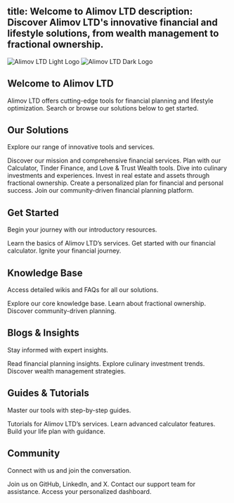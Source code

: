 title: Welcome to Alimov LTD
description: Discover Alimov LTD's innovative financial and lifestyle solutions, from wealth management to fractional ownership.
---

<img
  className="block dark:hidden"
  src="/logo/light.svg"
  alt="Alimov LTD Light Logo"
/>
<img
  className="hidden dark:block"
  src="/logo/dark.svg"
  alt="Alimov LTD Dark Logo"
/>

## Welcome to Alimov LTD

Alimov LTD offers cutting-edge tools for financial planning and lifestyle optimization. Search or browse our solutions below to get started.

<Search placeholder="Search Alimov LTD..." />

## Our Solutions

Explore our range of innovative tools and services.

<CardGroup cols={2}>
  <Card
    title="Alimov LTD"
    icon="building"
    href="Overview"
  >
    Discover our mission and comprehensive financial services.
  </Card>
  <Card
    title="Financial Tools"
    icon="calculator"
    href="calculator/Overview"
  >
    Plan with our Calculator, Tinder Finance, and Love & Trust Wealth tools.
  </Card>
  <Card
    title="Flavor Foe"
    icon="utensils"
    href="flavor-foe/Overview"
  >
    Dive into culinary investments and experiences.
  </Card>
  <Card
    title="Fractional Ownership"
    icon="house"
    href="fractional-ownership/Overview"
  >
    Invest in real estate and assets through fractional ownership.
  </Card>
  <Card
    title="Life Plan"
    icon="list-check"
    href="life-plan/Overview"
  >
    Create a personalized plan for financial and personal success.
  </Card>
  <Card
    title="Sip Buddy"
    icon="mug-hot"
    href="sip-buddy/Overview"
  >
    Join our community-driven financial planning platform.
  </Card>
</CardGroup>

## Get Started

Begin your journey with our introductory resources.

<CardGroup cols={3}>
  <Card
    title="Alimov LTD Start"
    icon="rocket"
    href="Overview"
  >
    Learn the basics of Alimov LTD’s services.
  </Card>
  <Card
    title="Calculator Start"
    icon="rocket"
    href="calculator/Overview"
  >
    Get started with our financial calculator.
  </Card>
  <Card
    title="Tinder Finance Start"
    icon="rocket"
    href="tinder-finance/Overview"
  >
    Ignite your financial journey.
  </Card>
</CardGroup>

## Knowledge Base

Access detailed wikis and FAQs for all our solutions.

<CardGroup cols={3}>
  <Card
    title="Alimov LTD Wiki"
    icon="book-open"
    href="Wiki/topic1"
  >
    Explore our core knowledge base.
  </Card>
  <Card
    title="Fractional Ownership Wiki"
    icon="book-open"
    href="fractional-ownership/Wiki/topic1"
  >
    Learn about fractional ownership.
  </Card>
  <Card
    title="Sip Buddy Wiki"
    icon="book-open"
    href="sip-buddy/Wiki/topic1"
  >
    Discover community-driven planning.
  </Card>
</CardGroup>

## Blogs & Insights

Stay informed with expert insights.

<CardGroup cols={3}>
  <Card
    title="Alimov LTD Blog"
    icon="newspaper"
    href="Blog/article1"
  >
    Read financial planning insights.
  </Card>
  <Card
    title="Flavor Foe Blog"
    icon="newspaper"
    href="flavor-foe/Blog/article1"
  >
    Explore culinary investment trends.
  </Card>
  <Card
    title="Love & Trust Wealth Blog"
    icon="newspaper"
    href="love-trust-wealth/Blog/article1"
  >
    Discover wealth management strategies.
  </Card>
</CardGroup>

## Guides & Tutorials

Master our tools with step-by-step guides.

<CardGroup cols={3}>
  <Card
    title="Alimov LTD Guides"
    icon="pen-to-square"
    href="How-To/guide1"
  >
    Tutorials for Alimov LTD’s services.
  </Card>
  <Card
    title="Calculator Guides"
    icon="pen-to-square"
    href="calculator/How-To/guide1"
  >
    Learn advanced calculator features.
  </Card>
  <Card
    title="Life Plan Guides"
    icon="pen-to-square"
    href="life-plan/How-To/guide1"
  >
    Build your life plan with guidance.
  </Card>
</CardGroup>

## Community

Connect with us and join the conversation.

<CardGroup cols={3}>
  <Card
    title="Socials"
    icon="users"
    href="Wiki/Socials"
  >
    Join us on GitHub, LinkedIn, and X.
  </Card>
  <Card
    title="Support"
    icon="headset"
    href="mailto:support@firuz-alimov.com"
  >
    Contact our support team for assistance.
  </Card>
  <Card
    title="Dashboard"
    icon="chart-line"
    href="https://firuz-alimov.com/dashboard"
  >
    Access your personalized dashboard.
  </Card>
</CardGroup>
